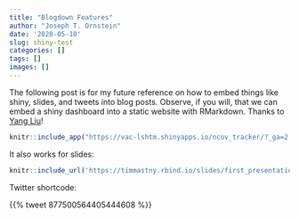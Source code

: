 ```yaml
---
title: "Blogdown Features"
author: "Joseph T. Ornstein"
date: '2020-05-10'
slug: shiny-test
categories: []
tags: []
images: []
---
```


The following post is for my future reference on how to embed things like shiny, slides, and tweets into blog posts. Observe, if you will, that we can embed a shiny dashboard into a static website with RMarkdown. Thanks to [Yang Liu](https://liuyanguu.github.io/post/2019/02/24/shiny-in-blogdown/#my-shiny-app-example)!


```r
knitr::include_app("https://vac-lshtm.shinyapps.io/ncov_tracker/?_ga=2.126674445.1246084674.1588877732-1324960155.1586370896", height = "600px")
```

It also works for slides:

```r
knitr::include_url('https://timmastny.rbind.io/slides/first_presentation#2')
```

Twitter shortcode: 

{{% tweet 877500564405444608 %}}

